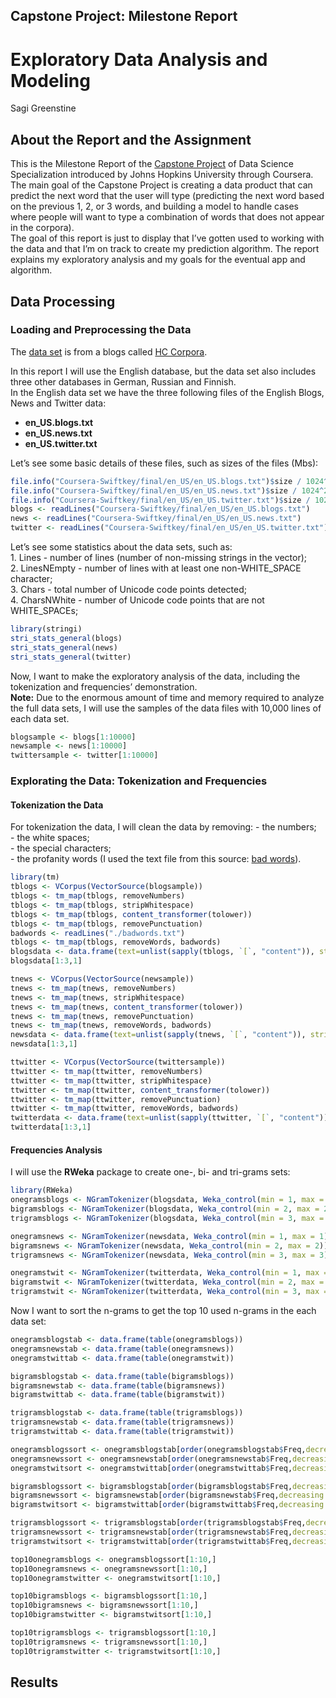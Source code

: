 ## Capstone Project: Milestone Report

# Exploratory Data Analysis and Modeling

Sagi Greenstine

## About the Report and the Assignment

This is the Milestone Report of the [Capstone Project](https://www.coursera.org/learn/data-science-project) of Data Science Specialization introduced by Johns Hopkins University through Coursera.  
The main goal of the Capstone Project is creating a data product that can predict the next word that the user will type (predicting the next word based on the previous 1, 2, or 3 words, and building a model to handle cases where people will want to type a combination of words that does not appear in the corpora).  
The goal of this report is just to display that I've gotten used to working with the data and that I'm on track to create my prediction algorithm. The report explains my exploratory analysis and my goals for the eventual app and algorithm.

## Data Processing

### Loading and Preprocessing the Data

The [data set](https://d396qusza40orc.cloudfront.net/dsscapstone/dataset/Coursera-SwiftKey.zip) is from a blogs called [HC Corpora](www.corpora.heliohost.org).

In this report I will use the English database, but the data set also includes three other databases in German, Russian and Finnish.  
In the English data set we have the three following files of the English Blogs, News and Twitter data:

- **en_US.blogs.txt** 
- **en_US.news.txt**
- **en_US.twitter.txt**

Let's see some basic details of these files, such as sizes of the files (Mbs):

```r
file.info("Coursera-Swiftkey/final/en_US/en_US.blogs.txt")$size / 1024^2
file.info("Coursera-Swiftkey/final/en_US/en_US.news.txt")$size / 1024^2
file.info("Coursera-Swiftkey/final/en_US/en_US.twitter.txt")$size / 1024^2
blogs <- readLines("Coursera-Swiftkey/final/en_US/en_US.blogs.txt")
news <- readLines("Coursera-Swiftkey/final/en_US/en_US.news.txt")
twitter <- readLines("Coursera-Swiftkey/final/en_US/en_US.twitter.txt")
```

Let's see some statistics about the data sets, such as:  
1. Lines - number of lines (number of non-missing strings in the vector);  
2. LinesNEmpty - number of lines with at least one non-WHITE_SPACE character;  
3. Chars - total number of Unicode code points detected;  
4. CharsNWhite - number of Unicode code points that are not WHITE_SPACEs;  

```r
library(stringi)
stri_stats_general(blogs)
stri_stats_general(news)
stri_stats_general(twitter)
```

Now, I want to make the exploratory analysis of the data, including the tokenization and frequencies' demonstration.  
**Note:** Due to the enormous amount of time and memory required to analyze the full data sets, I will use the samples of the data files with 10,000 lines of each data set.

```r
blogsample <- blogs[1:10000]
newsample <- news[1:10000]
twittersample <- twitter[1:10000]
```

### Explorating the Data: Tokenization and Frequencies

#### Tokenization the Data

For tokenization the data, I will clean the data by removing:
- the numbers;  
- the white spaces;  
- the special characters;  
- the profanity words (I used the text file from this source: [bad words](https://github.com/Xephi/List-of-Dirty-Naughty-Obscene-and-Otherwise-Bad-Words/blob/master/en)).  

```r
library(tm)
tblogs <- VCorpus(VectorSource(blogsample))
tblogs <- tm_map(tblogs, removeNumbers) 
tblogs <- tm_map(tblogs, stripWhitespace)
tblogs <- tm_map(tblogs, content_transformer(tolower))
tblogs <- tm_map(tblogs, removePunctuation)
badwords <- readLines("./badwords.txt")
tblogs <- tm_map(tblogs, removeWords, badwords)
blogsdata <- data.frame(text=unlist(sapply(tblogs, `[`, "content")), stringsAsFactors=F)
blogsdata[1:3,1]

tnews <- VCorpus(VectorSource(newsample))
tnews <- tm_map(tnews, removeNumbers) 
tnews <- tm_map(tnews, stripWhitespace)
tnews <- tm_map(tnews, content_transformer(tolower))
tnews <- tm_map(tnews, removePunctuation)
tnews <- tm_map(tnews, removeWords, badwords)
newsdata <- data.frame(text=unlist(sapply(tnews, `[`, "content")), stringsAsFactors=F)
newsdata[1:3,1]

ttwitter <- VCorpus(VectorSource(twittersample))
ttwitter <- tm_map(ttwitter, removeNumbers) 
ttwitter <- tm_map(ttwitter, stripWhitespace)
ttwitter <- tm_map(ttwitter, content_transformer(tolower))
ttwitter <- tm_map(ttwitter, removePunctuation)
ttwitter <- tm_map(ttwitter, removeWords, badwords)
twitterdata <- data.frame(text=unlist(sapply(ttwitter, `[`, "content")), stringsAsFactors=F)
twitterdata[1:3,1]
```

#### Frequencies Analysis

I will use the **RWeka** package to create one-, bi- and tri-grams sets:

```r
library(RWeka)
onegramsblogs <- NGramTokenizer(blogsdata, Weka_control(min = 1, max = 1))
bigramsblogs <- NGramTokenizer(blogsdata, Weka_control(min = 2, max = 2))
trigramsblogs <- NGramTokenizer(blogsdata, Weka_control(min = 3, max = 3))

onegramsnews <- NGramTokenizer(newsdata, Weka_control(min = 1, max = 1))
bigramsnews <- NGramTokenizer(newsdata, Weka_control(min = 2, max = 2))
trigramsnews <- NGramTokenizer(newsdata, Weka_control(min = 3, max = 3))

onegramstwit <- NGramTokenizer(twitterdata, Weka_control(min = 1, max = 1))
bigramstwit <- NGramTokenizer(twitterdata, Weka_control(min = 2, max = 2))
trigramstwit <- NGramTokenizer(twitterdata, Weka_control(min = 3, max = 3))
```

Now I want to sort the n-grams to get the top 10 used n-grams in the each data set:

```r
onegramsblogstab <- data.frame(table(onegramsblogs))
onegramsnewstab <- data.frame(table(onegramsnews))
onegramstwittab <- data.frame(table(onegramstwit))

bigramsblogstab <- data.frame(table(bigramsblogs))
bigramsnewstab <- data.frame(table(bigramsnews))
bigramstwittab <- data.frame(table(bigramstwit))

trigramsblogstab <- data.frame(table(trigramsblogs))
trigramsnewstab <- data.frame(table(trigramsnews))
trigramstwittab <- data.frame(table(trigramstwit))

onegramsblogssort <- onegramsblogstab[order(onegramsblogstab$Freq,decreasing = TRUE),]
onegramsnewssort <- onegramsnewstab[order(onegramsnewstab$Freq,decreasing = TRUE),]
onegramstwitsort <- onegramstwittab[order(onegramstwittab$Freq,decreasing = TRUE),]

bigramsblogssort <- bigramsblogstab[order(bigramsblogstab$Freq,decreasing = TRUE),]
bigramsnewssort <- bigramsnewstab[order(bigramsnewstab$Freq,decreasing = TRUE),]
bigramstwitsort <- bigramstwittab[order(bigramstwittab$Freq,decreasing = TRUE),]

trigramsblogssort <- trigramsblogstab[order(trigramsblogstab$Freq,decreasing = TRUE),]
trigramsnewssort <- trigramsnewstab[order(trigramsnewstab$Freq,decreasing = TRUE),]
trigramstwitsort <- trigramstwittab[order(trigramstwittab$Freq,decreasing = TRUE),]

top10onegramsblogs <- onegramsblogssort[1:10,]
top10onegramsnews <- onegramsnewssort[1:10,]
top10onegramstwitter <- onegramstwitsort[1:10,]

top10bigramsblogs <- bigramsblogssort[1:10,]
top10bigramsnews <- bigramsnewssort[1:10,]
top10bigramstwitter <- bigramstwitsort[1:10,]

top10trigramsblogs <- trigramsblogssort[1:10,]
top10trigramsnews <- trigramsnewssort[1:10,]
top10trigramstwitter <- trigramstwitsort[1:10,]

```

## Results
